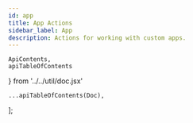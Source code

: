 ```yaml
---
id: app
title: App Actions
sidebar_label: App
description: Actions for working with custom apps.
---
```


    ApiContents,
    apiTableOfContents
} from '../../util/doc.jsx'

    ...apiTableOfContents(Doc),
];

<ApiContents doc={Doc} />